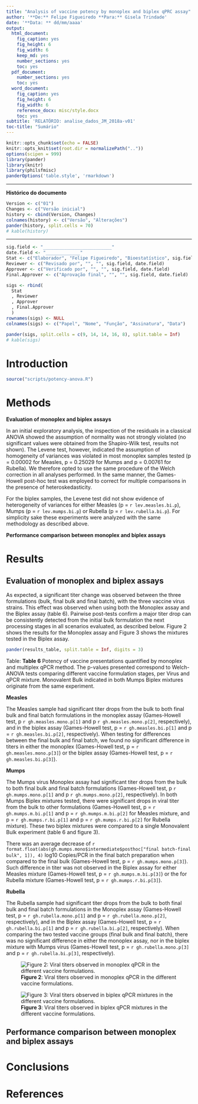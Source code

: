 ```yaml
---
title: "Analysis of vaccine potency by monoplex and biplex qPRC assay"
author: '**De:** Felipe Figueiredo **Para:** Gisela Trindade'
date: '**Data: ** dd/mm/aaaa'
output:
  html_document:
    fig_caption: yes
    fig_height: 6
    fig_width: 6
    keep_md: yes
    number_sections: yes
    toc: yes
  pdf_document:
    number_sections: yes
    toc: yes
  word_document:
    fig_caption: yes
    fig_height: 6
    fig_width: 6
    reference_docx: misc/style.docx
    toc: yes
subtitle: 'RELATÓRIO: analise_dados_JM_2018a-v01'
toc-title: "Sumário"
---
```


```r
knitr::opts_chunk$set(echo = FALSE)
knitr::opts_knit$set(root.dir = normalizePath(".."))
options(scipen = 999)
library(pander)
library(knitr)
library(philsfmisc)
panderOptions('table.style', 'rmarkdown')
```

---

**Histórico do documento**

```r
Version <- c("01")
Changes <- c("Versão inicial")
history <- cbind(Version, Changes)
colnames(history) <- c("Versão", "Alterações")
pander(history, split.cells = 70)
# kable(history)
```

---

<!-- # Assinaturas -->

```r
sig.field <- "__________________________"
date.field <- "_____________"
Stat <- c("Elaborador", "Felipe Figueiredo", "Bioestatístico", sig.field, date.field)
Reviewer <- c("Revisado por", "", "", sig.field, date.field)
Approver <- c("Verificado por", "", "", sig.field, date.field)
Final.Approver <- c("Aprovação final", "", "", sig.field, date.field)

sigs <- rbind(
  Stat
  , Reviewer
  , Approver
  , Final.Approver
  )
rownames(sigs) <- NULL
colnames(sigs) <- c("Papel", "Nome", "Função", "Assinatura", "Data")

pander(sigs, split.cells = c(9, 14, 14, 16, 8), split.table = Inf)
# kable(sigs)
```

<!-- # Lista de abreviaturas -->

# Introduction

<!-- ## Objetivos -->

<!-- ## Recepção e tratamento dos dados -->

```r
source("scripts/potency-anova.R")
```

# Methods

**Evaluation of monoplex and biplex assays**

In an initial exploratory analysis, the inspection of the residuals in a classical ANOVA showed the assumption of normality was not strongly violated (no significant values were obtained from the Shapiro-Wilk test, results not shown).
The Levene test, however, indicated the assumption of homogeneity of variances was violated in most monoplex samples tested (p = 0.00002 for Measles, p = 0.25029 for Mumps and p = 0.00761 for Rubella).
We therefore opted to use the same procedure of the Welch correction in all analyses performed.
In the same manner, the Games-Howell post-hoc test was employed to correct for multiple comparisons in the presence of heteroskedasticity.

For the biplex samples, the Levene test did not show evidence of heterogeneity of variances for either Measles (p = `r lev.measles.bi.p`), Mumps (p = `r lev.mumps.bi.p`) or Rubella (p = `r lev.rubella.bi.p`).
For simplicity sake these experiments were analyzed with the same methodology as described above.

**Performance comparison between monoplex and biplex assays**

# Results

## Evaluation of monoplex and biplex assays

As expected, a significant titer change was observed between the three formulations (bulk, final bulk and final batch), with the three vaccine virus strains.
This effect was observed when using both the Monoplex assay
and the Biplex assay
(table 6).
Pairwise post-tests confirm a major titer drop can be consistently detected from the initial bulk formulation the next processing stages in all scenarios evaluated, as described below.
Figure 2 shows the results for the Monoplex assay and Figure 3 shows the mixtures tested in the Biplex assay.

<!-- monoplex -->
<!-- (p = `r welch.aov.measles.mono.p`, p = `r welch.aov.mumps.mono.p` and p = `r welch.aov.rubella.mono.p` for Measles, Mumps and Rubella, respectively), -->
<!-- biplex -->
<!-- (p = `r welch.aov.measles.bi.p`, p = `r welch.aov.mumps.m.bi.p`, p = `r welch.aov.mumps.r.bi.p`,  and p = `r welch.aov.rubella.bi.p` for Measles, Mumps coupled with Measles, Mumps coupled with Rubella and Rubella, respectively). -->

```r
pander(results_table, split.table = Inf, digits = 3)
```

Table: **Table 6** Potency of vaccine presentations quantified by monoplex and multiplex qPCR
method.
The p-values presented correspond to Welch-ANOVA tests comparing different vaccine formulation stages, per Virus and qPCR mixture.
Monovalent Bulk indicated in both Mumps Biplex mixtures originate from the same experiment.

**Measles**

The Measles sample had significant titer drops from the bulk to both final bulk and final batch formulations
in the monoplex assay
(Games-Howell test, p `r gh.measles.mono.p[1]` and p `r gh.measles.mono.p[2]`, respectively),
and in the biplex assay
(Games-Howell test, p = `r gh.measles.bi.p[1]` and p = `r gh.measles.bi.p[2]`, respectively).
When testing for differences between the final bulk and final batch, we found no significant difference in titers in either the
monoplex (Games-Howell test, p = `r gh.measles.mono.p[3]`) or the
biplex assay (Games-Howell test, p = `r gh.measles.bi.p[3]`).

**Mumps**

The Mumps virus Monoplex assay had significant titer drops from the bulk to both final bulk and final batch formulations
(Games-Howell test, p `r gh.mumps.mono.p[1]` and p `r gh.mumps.mono.p[2]`, respectively).
In both Mumps Biplex mixtures tested, there were significant drops in viral titer from the bulk to other formulations
(Games-Howell test, p = `r gh.mumps.m.bi.p[1]` and p = `r gh.mumps.m.bi.p[2]` for Measles mixture,
and p = `r gh.mumps.r.bi.p[1]` and p = `r gh.mumps.r.bi.p[2]` for Rubella mixture).
These two biplex mixtures were compared to a single Monovalent Bulk experiment (table 6 and figure 3).

There was an average decrease of
`r format.float(abs(gh.mumps.mono$intermediate$posthoc["final batch-final bulk", 1]), 4)`
log10 Copies/PCR in the final batch preparation when compared to the final bulk
(Games-Howell test, p = `r gh.mumps.mono.p[3]`).
Such difference in titer was not observed in the Biplex assay for either
Measles mixture (Games-Howell test, p = `r gh.mumps.m.bi.p[3]`)
or the for
Rubella mixture (Games-Howell test, p = `r gh.mumps.r.bi.p[3]`).

**Rubella**

The Rubella sample had significant titer drops from the bulk to both final bulk and final batch formulations
in the Monoplex assay
(Games-Howell test, p = `r gh.rubella.mono.p[1]` and p = `r gh.rubella.mono.p[2]`, respectively),
and in the Biplex assay
(Games-Howell test, p = `r gh.rubella.bi.p[1]` and p = `r gh.rubella.bi.p[2]`, respectively).
When comparing the two tested vaccine groups (final bulk and final batch), there was no significant difference in either
the monoplex assay, nor in the biplex mixture with Mumps virus
(Games-Howell test, p = `r gh.rubella.mono.p[3]` and  p = `r gh.rubella.bi.p[3]`, respectively).

![**Figure 2**: Viral titers observed in monoplex qPCR in the different vaccine formulations.](../figures/monoplex.png)

![**Figure 3**: Viral titers observed in biplex qPCR mixtures in the different vaccine formulations.](../figures/biplex.png)

## Performance comparison between monoplex and biplex assays

<!-- # Exceções e Desvios do teste -->

# Conclusions

# References

<!-- # Apêndice -->

